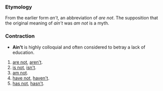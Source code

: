 ===Etymology===
From the earlier form ''an't'', an abbreviation of ''are not''.  The supposition that the original meaning of ''ain't'' was ''am not'' is a myth.

===Contraction===
*'''Ain't''' is highly colloquial and often considered to betray a lack of education.
# [[are not]], [[aren't]].
# [[is not]], [[isn't]].
# [[am not]].
# [[have not]], [[haven't]].
# [[has not]], [[hasn't]].